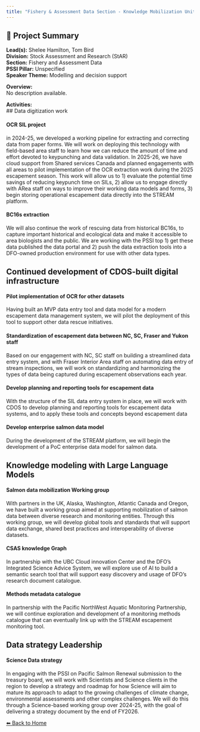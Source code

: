 ---
title: "Fishery & Assessment Data Section - Knowledge Mobilization Unit"
---

## 🧬 Project Summary

**Lead(s):** Shelee Hamilton, Tom Bird  
**Division:** Stock Assessment and Research (StAR)  
**Section:** Fishery and Assessment Data  
**PSSI Pillar:** Unspecified  
**Speaker Theme:** Modelling and decision support  

**Overview:**  
No description available.   

**Activities:**  
## Data digitization work
#### OCR SIL project
in 2024-25, we developed a working pipeline for extracting and correcting data from paper forms.  We will work on deploying this technology with field-based area staff to learn how we can reduce the amount of time and effort devoted to keypunching and data validation. In 2025-26, we have cloud support from Shared services Canada and planned engagements with all areas to pilot implementation of the OCR extraction work during the 2025 escapement season. This work will allow us to 1) evaluate the potential time savings of reducing keypunch time on SILs, 2) allow us to engage directly with ARea staff on ways to improve their working data models and forms, 3) begin storing operational escapement data directly into the STREAM platform.

#### BC16s extraction
We will also continue the work of rescuing data from historical BC16s, to capture important historical and ecological data and make it accessible to area biologists and the public. We are working with the PSSI top 1) get these data published the data portal and 2) push the data extraction tools into a DFO-owned production environment for use with other data types. 

## Continued development of CDOS-built digital infrastructure
#### Pilot implementation of OCR for other datasets 
Having built an MVP data entry tool and data model for a modern escapement data management system,  we will pilot the deployment of this tool to support other data rescue initiatives.

#### Standardization of escapement data between NC, SC, Fraser and Yukon staff
Based on our engagement with NC, SC staff on building a streamlined data entry system, and with Fraser Interior Area staff on automating data entry of stream inspections, we will work on standardizing and harmonizing the types of data being captured during escapement observations each year.

#### Develop planning and reporting tools for escapement data
With the structure of the SIL data entry system in place, we will work with CDOS to develop planning and reporting tools for escapement data systems, and to apply these tools and concepts beyond escapement data

#### Develop enterprise salmon data model
During the development of the STREAM platform, we will begin the development of a PoC enterprise data model for salmon data. 

## Knowledge modeling with Large Language Models
#### Salmon data mobilization Working group
With partners in the UK, Alaska, Washington, Atlantic Canada and Oregon, we have built a working group aimed at supporting mobilization of salmon data between diverse research and monitoring entities.  Through this working group, we will develop global tools and standards that will support data exchange, shared best practices and interoperability of diverse datasets.

#### CSAS knowledge Graph
In partnership with the UBC Cloud innovation Center and the DFO's Integrated Science Advice System, we will explore use of AI to build a semantic search tool that will support easy discovery and usage of DFO's research document catalogue. 

#### Methods metadata catalogue
In partnership with the Pacific NorthWest Aquatic Monitoring Partnership, we will continue exploration and development of a monitoring methods catalogue that can eventually link up with the STREAM escapement monitoring tool. 

## Data strategy Leadership
#### Science Data strategy
In engaging with the PSSI on Pacific Salmon Renewal submission to the treasury board,  we will work with Scientists and Science clients in the region to develop a strategy and roadmap for how Science will  aim to mature its approach to adapt to the growing challenges of climate change, environmental assessments and other complex challenges. We will do this through a Science-based working group over 2024-25, with the goal of delivering a strategy document by the end of FY2026.

[⬅ Back to Home](../index.qmd)
